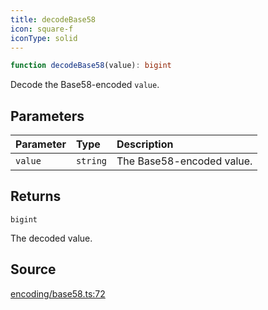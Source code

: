 ```yaml
---
title: decodeBase58
icon: square-f
iconType: solid
---
```


```ts
function decodeBase58(value): bigint
```

Decode the Base58-encoded `value`.

## Parameters

| Parameter | Type | Description |
| :------ | :------ | :------ |
| `value` | `string` | The Base58-encoded value. |

## Returns

`bigint`

The decoded value.

## Source

[encoding/base58.ts:72](https://github.com/dominant-strategies/quais.js/blob/c523dd62336b397db22e917054b8a36177cabf46/src/encoding/base58.ts#L72)
